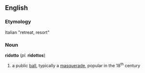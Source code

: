 ==English==
=== Etymology ===
Italian "retreat, resort"

=== Noun ===
'''ridotto''' (''pl.'' '''ridottos''')
# a public [[ball]], typically a [[masquerade]], popular in the 18<sup>th</sup> century